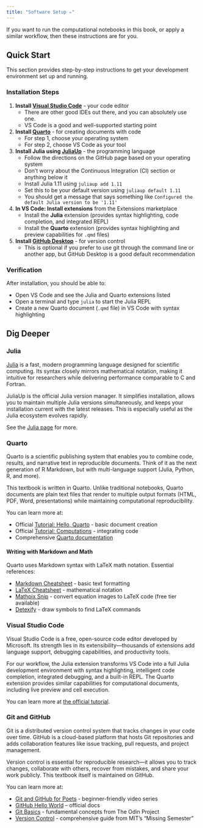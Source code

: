 ```yaml
---
title: "Software Setup ✏️"
---
```


If you want to run the computational notebooks in this book, or apply a similar workflow, then these instructions are for you.

## Quick Start

This section provides step-by-step instructions to get your development environment set up and running.

### Installation Steps

1. **Install [Visual Studio Code](https://code.visualstudio.com/download)** - your code editor
   - There are other good IDEs out there, and you can absolutely use one.
   - VS Code is a good and well-supported starting point

2. **Install [Quarto](https://quarto.org/docs/get-started/)** - for creating documents with code
   - For step 1, choose your operating system
   - For step 2, choose VS Code as your tool

3. **Install Julia using [JuliaUp](https://github.com/JuliaLang/juliaup)** - the programming language
   - Follow the directions on the GitHub page based on your operating system
   - Don't worry about the Continuous Integration (CI) section or anything below it
   - Install Julia 1.11 using `juliaup add 1.11`
   - Set this to be your default version using `juliaup default 1.11`
   - You should get a message that says something like `Configured the default Julia version to be '1.11'`

4. **In VS Code: Install extensions** from the Extensions marketplace
   - Install the **Julia** extension (provides syntax highlighting, code completion, and integrated REPL)
   - Install the **Quarto** extension (provides syntax highlighting and preview capabilities for `.qmd` files)

5. **Install [GitHub Desktop](https://desktop.github.com/download/)** - for version control
   - This is optional if you prefer to use git through the command line or another app, but GitHub Desktop is a good default recommendation

### Verification

After installation, you should be able to:

- Open VS Code and see the Julia and Quarto extensions listed
- Open a terminal and type `julia` to start the Julia REPL
- Create a new Quarto document (`.qmd` file) in VS Code with syntax highlighting

## Dig Deeper

### Julia 

[Julia](./julia.qmd) is a fast, modern programming language designed for scientific computing.
Its syntax closely mirrors mathematical notation, making it intuitive for researchers while delivering performance comparable to C and Fortran.

JuliaUp is the official Julia version manager.
It simplifies installation, allows you to maintain multiple Julia versions simultaneously, and keeps your installation current with the latest releases.
This is especially useful as the Julia ecosystem evolves rapidly.

See the [Julia page](./julia.qmd) for more.

### Quarto

Quarto is a scientific publishing system that enables you to combine code, results, and narrative text in reproducible documents.
Think of it as the next generation of R Markdown, but with multi-language support (Julia, Python, R, and more).

This textbook is written in Quarto.
Unlike traditional notebooks, Quarto documents are plain text files that render to multiple output formats (HTML, PDF, Word, presentations) while maintaining computational reproducibility.

You can learn more at:

- Official [Tutorial: Hello, Quarto](https://quarto.org/docs/get-started/hello/vscode.html) - basic document creation
- Official [Tutorial: Computations](https://quarto.org/docs/get-started/computations/vscode.html) - integrating code
- Comprehensive [Quarto documentation](https://quarto.org/docs/guide/)

#### Writing with Markdown and Math

Quarto uses Markdown syntax with LaTeX math notation.
Essential references:

- [Markdown Cheatsheet](https://www.markdownguide.org/cheat-sheet/) - basic text formatting
- [LaTeX Cheatsheet](https://ctan.math.washington.edu/tex-archive/info/undergradmath/undergradmath.pdf) - mathematical notation
- [Mathpix Snip](https://mathpix.com/snip) - convert equation images to LaTeX code (free tier available)
- [Detexify](https://detexify.kirelabs.org/classify.html) - draw symbols to find LaTeX commands

### Visual Studio Code 

Visual Studio Code is a free, open-source code editor developed by Microsoft.
Its strength lies in its extensibility—thousands of extensions add language support, debugging capabilities, and productivity tools.

For our workflow, the Julia extension transforms VS Code into a full Julia development environment with syntax highlighting, intelligent code completion, integrated debugging, and a built-in REPL.
The Quarto extension provides similar capabilities for computational documents, including live preview and cell execution.

You can learn more at [the official tutorial](https://code.visualstudio.com/docs/introvideos/basics).

### Git and GitHub

Git is a distributed version control system that tracks changes in your code over time.
GitHub is a cloud-based platform that hosts Git repositories and adds collaboration features like issue tracking, pull requests, and project management.

Version control is essential for reproducible research—it allows you to track changes, collaborate with others, recover from mistakes, and share your work publicly.
This textbook itself is maintained on GitHub.

You can learn more at:

- [Git and GitHub for Poets](https://www.youtube.com/playlist?list=PLRqwX-V7Uu6ZF9C0YMKuns9sLDzK6zoiV) - beginner-friendly video series
- [GitHub Hello World](https://docs.github.com/en/get-started/start-your-journey/hello-world) -- official docs
- [Git Basics](https://www.theodinproject.com/lessons/foundations-git-basics) - fundamental concepts from The Odin Project
- [Version Control](https://missing.csail.mit.edu/2020/version-control/) - comprehensive guide from MIT's "Missing Semester"
